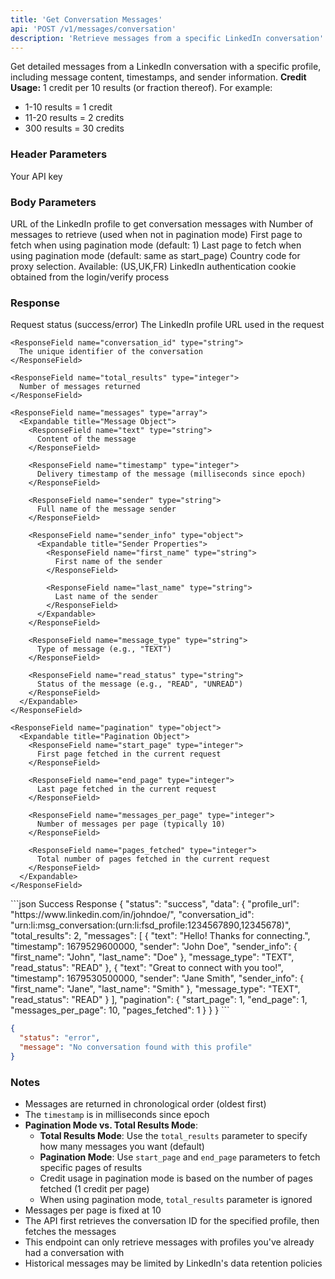 ```yaml
---
title: 'Get Conversation Messages'
api: 'POST /v1/messages/conversation'
description: 'Retrieve messages from a specific LinkedIn conversation'
---
```


Get detailed messages from a LinkedIn conversation with a specific profile, including message content, timestamps, and sender information.
<Note>
  **Credit Usage:** 1 credit per 10 results (or fraction thereof). For example:
  - 1-10 results = 1 credit
  - 11-20 results = 2 credits
  - 300 results = 30 credits
</Note>

### Header Parameters

<ParamField header="x-api-key" type="string" required>
  Your API key
</ParamField>

### Body Parameters

<ParamField body="linkedin_url" type="string" required>
  URL of the LinkedIn profile to get conversation messages with
</ParamField>

<ParamField body="total_results" type="integer" default="10">
  Number of messages to retrieve (used when not in pagination mode)
</ParamField>

<ParamField body="start_page" type="integer">
  First page to fetch when using pagination mode (default: 1)
</ParamField>

<ParamField body="end_page" type="integer">
  Last page to fetch when using pagination mode (default: same as start_page)
</ParamField>

<ParamField body="country" type="string" default="FR">
  Country code for proxy selection. Available: (US,UK,FR)
</ParamField>

<ParamField body="login_token" type="string" required>
  LinkedIn authentication cookie obtained from the login/verify process
</ParamField>

### Response

<ResponseField name="status" type="string">
  Request status (success/error)
</ResponseField>

<ResponseField name="data" type="object">
  <Expandable title="Properties">
    <ResponseField name="profile_url" type="string">
      The LinkedIn profile URL used in the request
    </ResponseField>

    <ResponseField name="conversation_id" type="string">
      The unique identifier of the conversation
    </ResponseField>

    <ResponseField name="total_results" type="integer">
      Number of messages returned
    </ResponseField>

    <ResponseField name="messages" type="array">
      <Expandable title="Message Object">
        <ResponseField name="text" type="string">
          Content of the message
        </ResponseField>

        <ResponseField name="timestamp" type="integer">
          Delivery timestamp of the message (milliseconds since epoch)
        </ResponseField>

        <ResponseField name="sender" type="string">
          Full name of the message sender
        </ResponseField>

        <ResponseField name="sender_info" type="object">
          <Expandable title="Sender Properties">
            <ResponseField name="first_name" type="string">
              First name of the sender
            </ResponseField>
            
            <ResponseField name="last_name" type="string">
              Last name of the sender
            </ResponseField>
          </Expandable>
        </ResponseField>

        <ResponseField name="message_type" type="string">
          Type of message (e.g., "TEXT")
        </ResponseField>

        <ResponseField name="read_status" type="string">
          Status of the message (e.g., "READ", "UNREAD")
        </ResponseField>
      </Expandable>
    </ResponseField>

    <ResponseField name="pagination" type="object">
      <Expandable title="Pagination Object">
        <ResponseField name="start_page" type="integer">
          First page fetched in the current request
        </ResponseField>

        <ResponseField name="end_page" type="integer">
          Last page fetched in the current request
        </ResponseField>

        <ResponseField name="messages_per_page" type="integer">
          Number of messages per page (typically 10)
        </ResponseField>

        <ResponseField name="pages_fetched" type="integer">
          Total number of pages fetched in the current request
        </ResponseField>
      </Expandable>
    </ResponseField>
  </Expandable>
</ResponseField>

<ResponseExample>
```json Success Response
{
  "status": "success",
  "data": {
    "profile_url": "https://www.linkedin.com/in/johndoe/",
    "conversation_id": "urn:li:msg_conversation:(urn:li:fsd_profile:1234567890,12345678)",
    "total_results": 2,
    "messages": [
      {
        "text": "Hello! Thanks for connecting.",
        "timestamp": 1679529600000,
        "sender": "John Doe",
        "sender_info": {
          "first_name": "John",
          "last_name": "Doe"
        },
        "message_type": "TEXT",
        "read_status": "READ"
      },
      {
        "text": "Great to connect with you too!",
        "timestamp": 1679530500000,
        "sender": "Jane Smith",
        "sender_info": {
          "first_name": "Jane",
          "last_name": "Smith"
        },
        "message_type": "TEXT",
        "read_status": "READ"
      }
    ],
    "pagination": {
      "start_page": 1,
      "end_page": 1,
      "messages_per_page": 10,
      "pages_fetched": 1
    }
  }
}
```

```json Error Response - No Conversation
{
  "status": "error",
  "message": "No conversation found with this profile"
}
```
</ResponseExample>

### Notes
- Messages are returned in chronological order (oldest first)
- The `timestamp` is in milliseconds since epoch
- **Pagination Mode vs. Total Results Mode**:
  - **Total Results Mode**: Use the `total_results` parameter to specify how many messages you want (default)
  - **Pagination Mode**: Use `start_page` and `end_page` parameters to fetch specific pages of results
  - Credit usage in pagination mode is based on the number of pages fetched (1 credit per page)
  - When using pagination mode, `total_results` parameter is ignored
- Messages per page is fixed at 10
- The API first retrieves the conversation ID for the specified profile, then fetches the messages
- This endpoint can only retrieve messages with profiles you've already had a conversation with
- Historical messages may be limited by LinkedIn's data retention policies